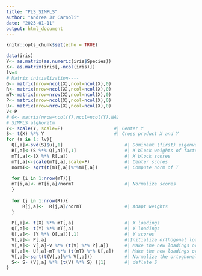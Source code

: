 ---
title: "PLS_SIMPLS"
author: "Andrea Jr Carnoli"
date: "2023-01-11"
output: html_document
---

```{r setup, include=FALSE}
knitr::opts_chunk$set(echo = TRUE)
```



```{r Function for PLS using SIMPLS}
data(iris)
Y<- as.matrix(as.numeric(iris$Species))
X<- as.matrix(iris[,-ncol(iris)])
lv=4
# Matrix initialization----
Q<- matrix(nrow=ncol(X),ncol=ncol(X),0)
R<- matrix(nrow=ncol(X),ncol=ncol(X),0)
mT<-matrix(nrow=nrow(X),ncol=ncol(X),0)
P<- matrix(nrow=ncol(X),ncol=ncol(X),0)
U<- matrix(nrow=nrow(X),ncol=ncol(X),0)
V<-P
# Q<- matrix(nrow=ncol(Y),ncol=ncol(Y),NA)
# SIMPLS alghoritm
Y<- scale(Y, scale=F)                   #| Center Y
S<- t(X) %*% Y                          #| Cross product X and Y
for (a in 1: lv){
  Q[,a]<-svd(S)$u[,1]                       #| Dominant (first) eigenvector
  R[,a]<-(S %*% Q[,a])[,1]                  #| X block weights of factors
  mT[,a]<-(X %*% R[,a])                     #| X block scores
  mT[,a]<-scale(mT[,a],scale=F)             #| Center scores
  normT<- sqrt(t(mT[,a])%*%mT[,a])          #| Compute norm of T
  
  for (i in 1:nrow(mT)){
  mT[i,a]<- mT[i,a]/normT                   #| Normalize scores
  }
  
  for (j in 1:nrow(R)){
      R[j,a]<-  R[j,a]/normT                #| Adapt weights
  }
  
  P[,a]<- t(X) %*% mT[,a]                   #| X loadings
  Q[,a]<- t(Y) %*% mT[,a]                   #| Y loadings
  U[,a]<- (Y %*% Q[,a])[,1]                 #| Y scores
  V[,a]<- P[,a]                             #|Initialize orthogonal loadings
  V[,a]<- V[,a]-V %*% (t(V) %*% P[,a])      #| Make the new loadings ortoghonal
  U[,a]<- U[,a]-mT %*% (t(mT) %*% U[,a])    #| Make the new loadings ortoghonal
  V[,a]<-sqrt(t(V[,a]%*% V[,a]))            #| Normalize the ortoghonal loadings
  S<- S- (V[,a] %*% (t(V) %*% S) )[1]       #| deflate S
}
  
  
  
  

```



